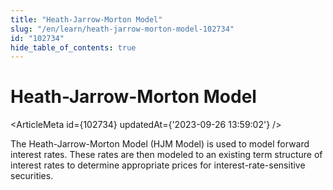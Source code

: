 ```yaml
---
title: "Heath-Jarrow-Morton Model"
slug: "/en/learn/heath-jarrow-morton-model-102734"
id: "102734"
hide_table_of_contents: true
---
```



# Heath-Jarrow-Morton Model

<ArticleMeta id={102734} updatedAt={'2023-09-26 13:59:02'} />
<div className='border-solid border-b border-t-0 my-4 border-[var(--ifm-color-gray-300)]' />

The Heath-Jarrow-Morton Model (HJM Model) is used to model forward interest rates. These rates are then modeled to an existing term structure of interest rates to determine appropriate prices for interest-rate-sensitive securities.
